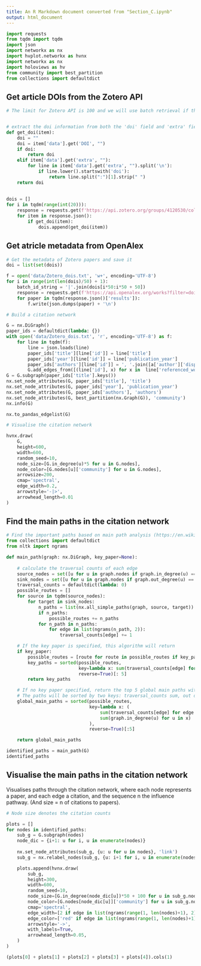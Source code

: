 ```yaml
---
title: An R Markdown document converted from "Section_C.ipynb"
output: html_document
---
```


```python
import requests
from tqdm import tqdm
import json
import networkx as nx
import hvplot.networkx as hvnx
import networkx as nx
import holoviews as hv
from community import best_partition
from collections import defaultdict
```

## Get article DOIs from the Zotero API

```python
# The limit for Zotero API is 100 and we will use batch retrieval if the number exceeds 100


# extract the doi information from both the 'doi' field and 'extra' field
def get_doi(item):
    doi = ""
    doi = item['data'].get('DOI', "")
    if doi:
        return doi
    elif item['data'].get('extra', ""):
        for line in item['data'].get('extra', "").split('\n'):
            if line.lower().startswith('doi'):
                return line.split(":")[1].strip(" ")
    return doi
    
    
dois = []
for i in tqdm(range(int(20))):
    response = requests.get(f'https://api.zotero.org/groups/4120530/collections/YP9YI9B7/items?limit=100&start={i*100}')
    for item in response.json():
        if get_doi(item):
            dois.append(get_doi(item))
```

## Get atricle metadata from OpenAlex

```python
# Get the metadata of Zotero papers and save it
doi = list(set(dois))

f = open('data/Zotero_dois.txt', 'w+', encoding='UTF-8')
for i in range(int(len(dois)/50) + 1):
    batch_id_string = '|'.join(dois[i*50:i*50 + 50])
    response = requests.get(f'https://api.openalex.org/works?filter=doi:{batch_id_string}&per_page=200')
    for paper in tqdm(response.json()['results']):
        f.write(json.dumps(paper) + '\n')
```

```python
# Build a citation network

G = nx.DiGraph()
paper_ids = defaultdict(lambda: {})
with open('data/Zotero_dois.txt', 'r', encoding='UTF-8') as f:
    for line in tqdm(f):
        line = json.loads(line)
        paper_ids['title'][line['id']] = line['title']
        paper_ids['year'][line['id']] = line['publication_year']
        paper_ids['authors'][line['id']] = ', '.join([a['author']['display_name'] for a in line['authorships'][:3]]) + (', et al.' if len(line['authorships']) > 3 else '')
        G.add_edges_from([(line['id'], x) for x in  line['referenced_works']])
G = G.subgraph(paper_ids['title'].keys())
nx.set_node_attributes(G, paper_ids['title'], 'title')
nx.set_node_attributes(G, paper_ids['year'], 'publication_year')
nx.set_node_attributes(G, paper_ids['authors'], 'authors')
nx.set_node_attributes(G, best_partition(nx.Graph(G)), 'community')
nx.info(G)
```

```python
nx.to_pandas_edgelist(G)
```

```python
# Visualise the citation network

hvnx.draw(
    G, 
    height=600, 
    width=600, 
    random_seed=10, 
    node_size=[G.in_degree(u)*5 for u in G.nodes], 
    node_color=[G.nodes[u]['community'] for u in G.nodes], 
    arrowsize=200, 
    cmap='spectral', 
    edge_width=0.2, 
    arrowstyle='-|>', 
    arrowhead_length=0.01
)
```

## Find the main paths in the citation network

```python
# Find the important paths based on main path analysis (https://en.wikipedia.org/wiki/Main_path_analysis)
from collections import defaultdict
from nltk import ngrams

def main_path(graph: nx.DiGraph, key_paper=None):
    
    # calculate the traversal counts of each edge
    source_nodes = set([u for u in graph.nodes if graph.in_degree(u) == 0])
    sink_nodes = set([u for u in graph.nodes if graph.out_degree(u) == 0])
    traversal_counts = defaultdict(lambda: 0)
    possible_routes = []
    for source in tqdm(source_nodes):
        for target in sink_nodes:
            n_paths = list(nx.all_simple_paths(graph, source, target))
            if n_paths:
                possible_routes += n_paths
            for n_path in n_paths:
                for edge in list(ngrams(n_path, 2)):
                    traversal_counts[edge] += 1

    # If the key paper is specified, this algorithm will return
    if key_paper:
        possible_routes = [route for route in possible_routes if key_paper in route]
        key_paths = sorted(possible_routes,
                           key=lambda x: sum(traversal_counts[edge] for edge in list(ngrams(x, 2))),
                           reverse=True)[: 5]
        return key_paths

    # If no key paper specified, return the top 5 global main paths with the largest traversal counts
    # The paths will be sorted by two keys: traversal_counts sum, out degree sum
    global_main_paths = sorted(possible_routes,
                               key=lambda x: (
                                   sum(traversal_counts[edge] for edge in list(ngrams(x, 2))),
                                   sum(graph.in_degree(u) for u in x)
                               ),
                               reverse=True)[:5]

    return global_main_paths

identified_paths = main_path(G)
identified_paths
```

## Visualise the main paths in the citation network

Visualises paths through the citation network, where each node represents a paper, and each edge a citation, and the sequence n the influence pathway. (And size = n of citations to papers). 

```python
# Node size denotes the citation counts

plots = []
for nodes in identified_paths:
    sub_g = G.subgraph(nodes)
    node_dic = {i+1: u for i, u in enumerate(nodes)}
    
    nx.set_node_attributes(sub_g, {u: u for u in nodes}, 'link')
    sub_g = nx.relabel_nodes(sub_g, {u: i+1 for i, u in enumerate(nodes)})

    plots.append(hvnx.draw(
        sub_g, 
        height=300, 
        width=600, 
        random_seed=10, 
        node_size=[G.in_degree(node_dic[u])*50 + 100 for u in sub_g.nodes], 
        node_color=[G.nodes[node_dic[u]]['community'] for u in sub_g.nodes], 
        cmap='spectral', 
        edge_width=[2 if edge in list(ngrams(range(1, len(nodes)+1), 2)) else 0.5 for edge in sub_g.edges], 
        edge_color=['red' if edge in list(ngrams(range(1, len(nodes)+1), 2)) else 'black' for edge in sub_g.edges], 
        arrowstyle='->', 
        with_labels=True,
        arrowhead_length=0.05,
    ) 
)

(plots[0] + plots[1] + plots[2] + plots[3] + plots[4]).cols(1)
```

